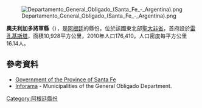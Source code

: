 [[Image:Departamento_General_Obligado_(Santa_Fe_-_Argentina).png|right]]

{{Coord|29|40|S|59|12|W|display=title}}

'''奧夫利加多將軍縣'''（{{lang-es|Departamento General Obligado}}），是[[阿根廷|阿根廷]]的縣份，位於該國東北部[[聖大非省|聖大非省]]，首府設於[[雷孔基斯塔|雷孔基斯塔]]，面積10,928平方公里，2010年人口176,410，人口密度每平方公里16.14人。

==參考資料==
* [http://www.santafe.gov.ar/ Government of the Province of Santa Fe]{{Wayback|url=http://www.santafe.gov.ar/ |date=20110430230821 }}
* [http://www.santa-fe.gov.ar/gbrn/inforama/distritos_departamento.php?dep=GENERAL%20OBLIGADO Inforama] {{Wayback|url=http://www.santa-fe.gov.ar/gbrn/inforama/distritos_departamento.php?dep=GENERAL%20OBLIGADO |date=20040407155621 }} - Municipalities of the General Obligado Department.

{{Argentina-geo-stub}}
[[Category:阿根廷縣份|Category:阿根廷縣份]]